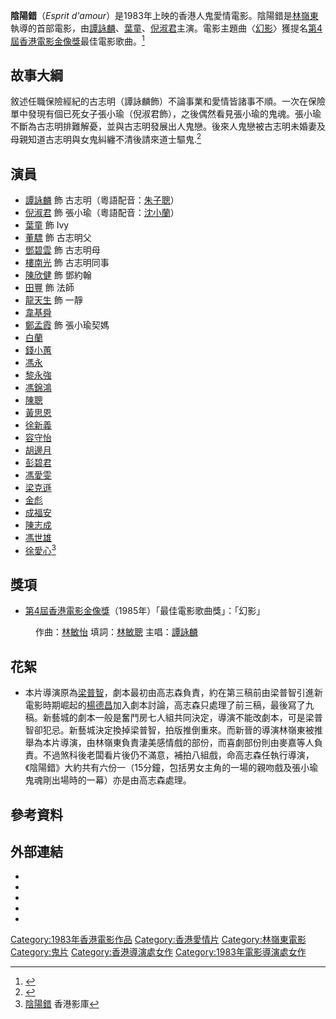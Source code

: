 {{Infobox film
| name           = 陰陽錯
| original_name  = ''{{lang|en|Esprit d'amour}}''
| image          = 
| alt            = 
| caption        =
| director       = [[林嶺東|林嶺東]]
| producer       = [[麥嘉|麥嘉]]
| producer_2     = [[馮世雄|馮世雄]]
| writer         = 馮世雄、[[盧堅|盧堅]]、[[高志森|高志森]]
| story          = [[黃百鳴|黃百鳴]]
| based on       =
| starring       = [[譚詠麟|譚詠麟]]<br/>[[倪淑君|倪淑君]]<br/>[[葉童|葉童]]
| narrator       =
| music          = [[鄧少林|鄧少林]]
| cinematography = [[黃仲標|黃仲標]]、[[湯寶生|湯寶生]]、[[鍾志文|鍾志文]]、[[林亞杜|林亞杜]]、[[梁志明|梁志明]]、[[陳俊傑_(香港)|陳俊傑]]、[[黃岳泰|黃岳泰]]、[[林輝泰|林輝泰]]
| editing        = [[周國忠|周國忠]]
| studio         = [[新藝城|新藝城]]<ref>{{cite web |url=https://www.info.gov.hk/gia/general/201603/09/P201603090448.htm |language=zh-hk |title=電影資料館「開心‧奇兵‧新藝城」選映新藝城經典電影（附圖）|publisher=[[香港政府新聞公報|香港政府新聞公報]]|date= |accessdate= 2021-12-31| archive-date=2019-10-21 | archive-url=https://web.archive.org/web/20191021020346/https://www.info.gov.hk/gia/general/201603/09/P201603090448.htm|dead-url= no}}</ref>
| distributor    = 新藝城
| released       = {{HKG-1959}}：{{film date|1983|12|15}}
| runtime        = 93分鐘
| country        = {{英屬香港電影}}
| language       = 粵語
| budget         = 
| gross          = [[HK$|HK$]] 14,102,667.00
}}

'''陰陽錯'''（''Esprit d'amour''）是1983年上映的香港人鬼愛情電影。陰陽錯是[[林嶺東|林嶺東]]執導的首部電影，由[[譚詠麟|譚詠麟]]、[[葉童|葉童]]、[[倪淑君|倪淑君]]主演。電影主題曲〈[[幻影|幻影]]〉獲提名[[第4屆香港電影金像獎|第4屆香港電影金像獎]]最佳電影歌曲。<ref>{{Cite web |url=http://www.hkfaa.com/winnerlist04.html |title=第四屆香港電影金像獎得獎名單 |accessdate=2015-09-23 |archive-date=2019-04-14 |archive-url=https://web.archive.org/web/20190414082827/http://www.hkfaa.com/winnerlist04.html |dead-url=no }}</ref>

== 故事大綱 ==
敘述任職保險經紀的古志明（譚詠麟飾）不論事業和愛情皆諸事不順。一次在保險單中發現有個已死女子張小瑜（倪淑君飾），之後偶然看見張小瑜的鬼魂。張小瑜不斷為古志明排難解憂，並與古志明發展出人鬼戀。後來人鬼戀被古志明未婚妻及母親知道古志明與女鬼糾纏不清後請來道士驅鬼.<ref>{{Cite web |url=https://hk80s.com/2012/11/04/%E3%80%8A%E9%99%B0%E9%99%BD%E9%8C%AF%E3%80%8B%EF%BC%9A%E5%80%AA%E6%B7%91%E5%90%9B%E8%88%87%E5%85%AB%E5%8D%81%E5%B9%B4%E4%BB%A3%E7%9A%84%E6%B8%AF%E5%BC%8F%E8%81%8A%E9%BD%8B/ |title=存档副本 |accessdate=2020-07-01 |archive-date=2020-07-01 |archive-url=https://web.archive.org/web/20200701202118/https://hk80s.com/2012/11/04/%E3%80%8A%E9%99%B0%E9%99%BD%E9%8C%AF%E3%80%8B%EF%BC%9A%E5%80%AA%E6%B7%91%E5%90%9B%E8%88%87%E5%85%AB%E5%8D%81%E5%B9%B4%E4%BB%A3%E7%9A%84%E6%B8%AF%E5%BC%8F%E8%81%8A%E9%BD%8B/ |dead-url=no }}</ref>

== 演員 ==
*[[譚詠麟|譚詠麟]] 飾 古志明（粵語配音：[[朱子聰|朱子聰]]）
*[[倪淑君|倪淑君]] 飾 張小瑜（粵語配音：[[沈小蘭|沈小蘭]]）
*[[葉童|葉童]] 飾 Ivy
*[[董驃|董驃]] 飾 古志明父
*[[鄧碧雲|鄧碧雲]] 飾 古志明母
*[[樓南光|樓南光]] 飾 古志明同事
*[[陳欣健|陳欣健]] 飾 鄧約翰
*[[田豐_(演員)|田豐]] 飾 法師
*[[龍天生|龍天生]] 飾 一靜
*[[韋基舜|韋基舜]]
*[[鄭孟霞|鄭孟霞]] 飾 張小瑜契媽
*[[白蘭_(影星)|白蘭]]
*[[錢小蕙|錢小蕙]]
*[[馮永(演員)|馮永]]
*[[黎永強|黎永強]]
*[[馮錦鴻|馮錦鴻]]
*[[陳聰_(演員)|陳聰]]
*[[黃思恩|黃思恩]]
*[[徐新義|徐新義]]
*[[容守怡|容守怡]]
*[[胡邊月|胡邊月]]
*[[彭碧君|彭碧君]]
*[[馮愛雯|馮愛雯]]
*[[梁克遜|梁克遜]]
*[[金彪_(演員)|金彪]]
*[[成福安|成福安]]
*[[陳志成|陳志成]]
*[[馮世雄|馮世雄]]
*[[徐愛心|徐愛心]]<ref>[http://hkmdb.com/db/movies/view.mhtml?id=6541&display_set=big5  陰陽錯] {{Wayback|url=http://hkmdb.com/db/movies/view.mhtml?id=6541&display_set=big5 |date=20150923124850 }}香港影庫</ref>

== 獎項 ==
*[[第4屆香港電影金像獎|第4屆香港電影金像獎]]（1985年）「最佳電影歌曲獎」：「幻影」
:作曲：[[林敏怡|林敏怡]] 填詞：[[林敏聰|林敏聰]] 主唱：[[譚詠麟|譚詠麟]]

==花絮==
*本片導演原為[[梁普智|梁普智]]，劇本最初由高志森負責，約在第三稿前由梁普智引進新電影時期崛起的[[楊德昌|楊德昌]]加入劇本討論，高志森只處理了前三稿，最後寫了九稿。新藝城的劇本一般是奮鬥房七人組共同決定，導演不能改劇本，可是梁普智卻犯忌。新藝城決定換掉梁普智，拍版推倒重來。而新晉的導演林嶺東被推舉為本片導演，由林嶺東負責淒美感情戲的部份，而喜劇部份則由麥嘉等人負責。不過煞科後老闆看片後仍不滿意，補拍八組戲，命高志森任執行導演，《陰陽錯》大約共有六份一（15分鐘，包括男女主角的一場的親吻戲及張小瑜鬼魂剛出場時的一幕）亦是由高志森處理。

== 參考資料 ==  	
{{reflist}}

== 外部連結 ==
*{{hkmdb title|6541}}
*{{douban|1308177}}
*{{Mtime|16071}}
*{{Amg movie|157934|陰陽錯}}
*{{IMDB title|0086616}}

{{林嶺東}}

[[Category:1983年香港電影作品|Category:1983年香港電影作品]]
[[Category:香港愛情片|Category:香港愛情片]]
[[Category:林嶺東電影|Category:林嶺東電影]]
[[Category:鬼片|Category:鬼片]]
[[Category:香港導演處女作|Category:香港導演處女作]]
[[Category:1983年電影導演處女作|Category:1983年電影導演處女作]]